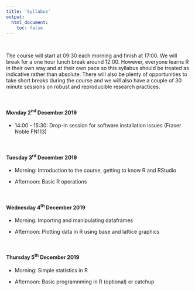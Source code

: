 ```yaml
---
title: 'Syllabus'
output: 
  html_document:
    toc: false
---
```


\  

The course will start at 09:30 each morning and finish at 17:00. We will break for a one hour lunch break around 12:00. However, everyone learns R in their own way and at their own pace so this syllabus should be treated as indicative rather than absolute. There will also be plenty of opportunities to take short breaks during the course and we will also have a couple of 30 minute sessions on robust and reproducible research practices.

\  

#### Monday 2^nd^ December 2019

  - 14:00 - 15:30: Drop-in session for software installation issues (Fraser Noble FN113)

\  

#### Tuesday 3^rd^ December 2019 

  - Morning: Introduction to the course, getting to know R and RStudio

  - Afternoon: Basic R operations

\  

#### Wednesday 4^th^ December 2019

  - Morning: Importing and manipulating dataframes

  - Afternoon: Plotting data in R using base and lattice graphics

\  

#### Thursday 5^th^ December 2019

  - Morning: Simple statistics in R

  - Afternoon: Basic programnming in R (optional) or catchup